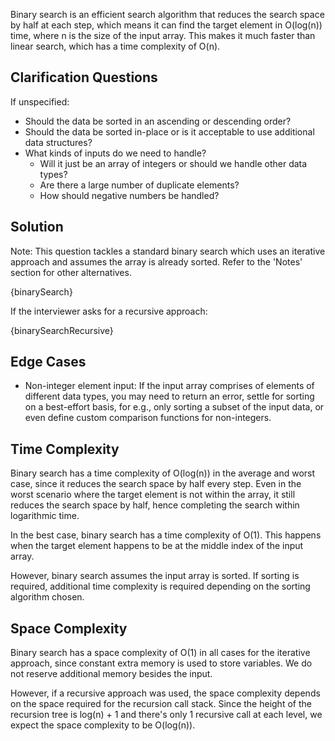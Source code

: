 

Binary search is an efficient search algorithm that reduces the search space by half at each step, which means it can find the target element in O(log(n)) time, where n is the size of the input array. This makes it much faster than linear search, which has a time complexity of O(n).

## Clarification Questions

If unspecified:

- Should the data be sorted in an ascending or descending order?
- Should the data be sorted in-place or is it acceptable to use additional data structures?
- What kinds of inputs do we need to handle?
  - Will it just be an array of integers or should we handle other data types?
  - Are there a large number of duplicate elements?
  - How should negative numbers be handled?

## Solution

Note: This question tackles a standard binary search which uses an iterative approach and assumes the array is already sorted. Refer to the 'Notes' section for other alternatives.

<MDXCodeBlock>{binarySearch}</MDXCodeBlock>

If the interviewer asks for a recursive approach:

<MDXCodeBlock>{binarySearchRecursive}</MDXCodeBlock>

## Edge Cases

- Non-integer element input: If the input array comprises of elements of different data types, you may need to return an error, settle for sorting on a best-effort basis, for e.g., only sorting a subset of the input data, or even define custom comparison functions for non-integers.

## Time Complexity

Binary search has a time complexity of O(log(n)) in the average and worst case, since it reduces the search space by half every step. Even in the worst scenario where the target element is not within the array, it still reduces the search space by half, hence completing the search within logarithmic time.

In the best case, binary search has a time complexity of O(1). This happens when the target element happens to be at the middle index of the input array.

However, binary search assumes the input array is sorted. If sorting is required, additional time complexity is required depending on the sorting algorithm chosen.

## Space Complexity

Binary search has a space complexity of O(1) in all cases for the iterative approach, since constant extra memory is used to store variables. We do not reserve additional memory besides the input.

However, if a recursive approach was used, the space complexity depends on the space required for the recursion call stack. Since the height of the recursion tree is log(n) + 1 and there's only 1 recursive call at each level, we expect the space complexity to be O(log(n)).
